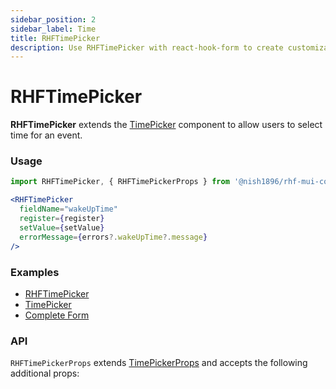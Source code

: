 ```yaml
---
sidebar_position: 2
sidebar_label: Time
title: RHFTimePicker
description: Use RHFTimePicker with react-hook-form to create customizable time input fields. Explore examples and API details for enhanced functionality.
---
```



# RHFTimePicker

**RHFTimePicker** extends the [TimePicker](https://mui.com/x/react-date-pickers/time-picker/)
component to allow users to select time for an event.

### Usage

```js
import RHFTimePicker, { RHFTimePickerProps } from '@nish1896/rhf-mui-components/mui-pickers/time';
```

```jsx
<RHFTimePicker
  fieldName="wakeUpTime"
  register={register}
  setValue={setValue}
  errorMessage={errors?.wakeUpTime?.message}
/>
```

### Examples
- [RHFTimePicker](https://rhf-mui-components-examples.netlify.app/date-time-pickers)
- [TimePicker](https://mui.com/x/react-date-pickers/time-picker/)
- [Complete Form](https://rhf-mui-components-examples.netlify.app/complete-form)

### API
`RHFTimePickerProps` extends [TimePickerProps](https://mui.com/x/api/date-pickers/time-picker/) 
and accepts the following additional props:

<RHFTimePickerPropsTable v1 />
